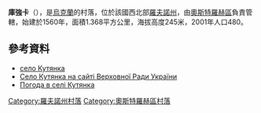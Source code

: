 {{coord|50|14|27|N|26|19|18|E|scale:30000|display=title}}

'''庫強卡'''（{{lang-uk|Кутянка}}），是[[烏克蘭|烏克蘭]]的村落，位於該國西北部[[羅夫諾州|羅夫諾州]]，由[[奧斯特羅赫區|奧斯特羅赫區]]負責管轄，始建於1560年，面積1.368平方公里，海拔高度245米，2001年人口480。

==參考資料==
* [http://w1.c1.rada.gov.ua/pls/z7502/A005?rf7571=28020 село Кутянка]{{dead link|date=2017年12月 |bot=InternetArchiveBot |fix-attempted=yes }}
* [http://w1.c1.rada.gov.ua/pls/z7502/A005?rf7571=28020 Село Кутянка на сайті Верховної Ради України]{{dead link|date=2017年12月 |bot=InternetArchiveBot |fix-attempted=yes }}
* [http://weather.in.ua/ua/rovenskaja/12920 Погода в селі Кутянка] {{Wayback|url=http://weather.in.ua/ua/rovenskaja/12920 |date=20111216202204 }}

{{DEFAULTSORT:Кутянка}}
[[Category:羅夫諾州村落|Category:羅夫諾州村落]]
[[Category:奧斯特羅赫區村落|Category:奧斯特羅赫區村落]]


{{Rivne-geo-stub}}